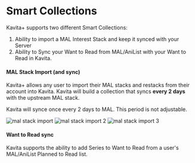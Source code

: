 
# Smart Collections
Kavita+ supports two different Smart Collections:
1. Ability to import a MAL Interest Stack and keep it synced with your Server
2. Ability to Sync your Want to Read from MAL/AniList with your Want to Read in Kavita.

#### MAL Stack Import (and sync)
Kavita+ allows any user to import their MAL stacks and restacks from their account into Kavita. Kavita will build a collection that syncs **every 2 days** with the upstream MAL stack. 

<Callout type="info">
	 Kavita will synce once every 2 days to MAL. This period is not adjustable.
</Callout>

![mal stack import](../../public/kavita+/import-mal-stack.png "import-mal-stack")
![mal stack import 2](../../public/kavita+/import-mal-stack-2.png "import-mal-stack-2")
![mal stack import 3](../../public/kavita+/import-mal-stack-3.png "import-mal-stack-3")

#### Want to Read sync
Kavita supports the ability to add Series to Want to Read from a user's MAL/AniList Planned to Read list. 
